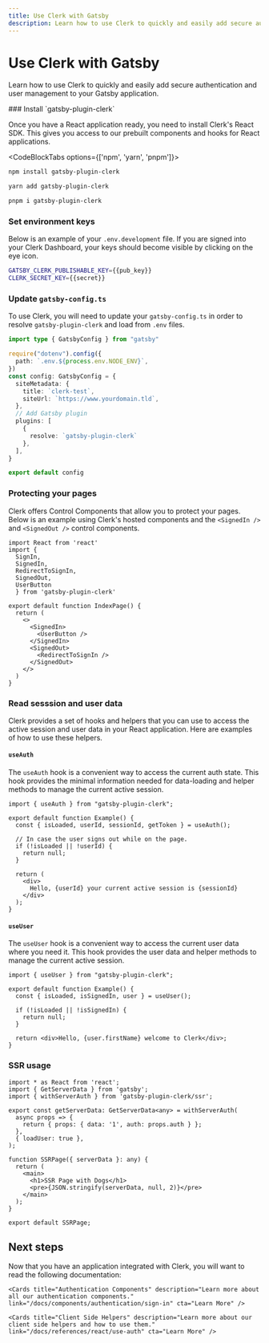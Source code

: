 ```yaml
---
title: Use Clerk with Gatsby
description: Learn how to use Clerk to quickly and easily add secure authentication and user management to your Gatsby application.
---
```



# Use Clerk with Gatsby

Learn how to use Clerk to quickly and easily add secure authentication and user management to your Gatsby application.

<Steps>
### Install `gatsby-plugin-clerk`

Once you have a React application ready, you need to install Clerk's React SDK. This gives you access to our prebuilt components and hooks for React applications.

<CodeBlockTabs options={['npm', 'yarn', 'pnpm']}>
  ```bash filename="terminal" copy
  npm install gatsby-plugin-clerk
  ```

  ```bash filename="terminal" copy
  yarn add gatsby-plugin-clerk
  ```

  ```bash filename="terminal" copy
  pnpm i gatsby-plugin-clerk
  ```
</CodeBlockTabs>

### Set environment keys

Below is an example of your `.env.development` file. If you are signed into your Clerk Dashboard, your keys should become visible by clicking on the eye icon.

<InjectKeys>

```sh copy filename=".env.development"
GATSBY_CLERK_PUBLISHABLE_KEY={{pub_key}}
CLERK_SECRET_KEY={{secret}}
```

</InjectKeys>

### Update `gatsby-config.ts`

To use Clerk, you will need to update your `gatsby-config.ts` in order to resolve `gatsby-plugin-clerk` and load from `.env` files.

```ts filename="gatsby-config.ts" copy
import type { GatsbyConfig } from "gatsby"

require("dotenv").config({
  path: `.env.${process.env.NODE_ENV}`,
})
const config: GatsbyConfig = {
  siteMetadata: {
    title: `clerk-test`,
    siteUrl: `https://www.yourdomain.tld`,
  },
  // Add Gatsby plugin
  plugins: [
    {
      resolve: `gatsby-plugin-clerk`
    },
  ],
}

export default config
```

### Protecting your pages

Clerk offers Control Components that allow you to protect your pages. Below is an example using Clerk's hosted components and the `<SignedIn />` and `<SignedOut />` control components.

```tsx filename="src/pages/index.tsx" copy
import React from 'react'
import {
  SignIn,
  SignedIn,
  RedirectToSignIn,
  SignedOut,
  UserButton
  } from 'gatsby-plugin-clerk'

export default function IndexPage() {
  return (
    <>
      <SignedIn>
        <UserButton />
      </SignedIn>
      <SignedOut>
        <RedirectToSignIn />
      </SignedOut>
    </>
  )
}
```


### Read sesssion and user data

Clerk provides a set of hooks and helpers that you can use to access the active session and user data in your React application. Here are examples of how to use these helpers.

#### `useAuth`

The `useAuth` hook is a convenient way to access the current auth state. This hook provides the minimal information needed for data-loading and helper methods to manage the current active session.

```tsx copy filename="src/pages/example.tsx"
import { useAuth } from "gatsby-plugin-clerk";

export default function Example() {
  const { isLoaded, userId, sessionId, getToken } = useAuth();

  // In case the user signs out while on the page.
  if (!isLoaded || !userId) {
    return null;
  }

  return (
    <div>
      Hello, {userId} your current active session is {sessionId}
    </div>
  );
}
```

#### `useUser`

The `useUser` hook is a convenient way to access the current user data where you need it. This hook provides the user data and helper methods to manage the current active session.

```tsx copy filename="src/pages/example.tsx"
import { useUser } from "gatsby-plugin-clerk";

export default function Example() {
  const { isLoaded, isSignedIn, user } = useUser();

  if (!isLoaded || !isSignedIn) {
    return null;
  }

  return <div>Hello, {user.firstName} welcome to Clerk</div>;
}
```

### SSR usage

```tsx copy filename="src/pages/SSRPage.tsx"
import * as React from 'react';
import { GetServerData } from 'gatsby';
import { withServerAuth } from 'gatsby-plugin-clerk/ssr';

export const getServerData: GetServerData<any> = withServerAuth(
  async props => {
    return { props: { data: '1', auth: props.auth } };
  },
  { loadUser: true },
);

function SSRPage({ serverData }: any) {
  return (
    <main>
      <h1>SSR Page with Dogs</h1>
      <pre>{JSON.stringify(serverData, null, 2)}</pre>
    </main>
  );
}

export default SSRPage;
```

</Steps>

## Next steps

Now that you have an application integrated with Clerk, you will want to read the following documentation:

<div className="container mx-auto my-4">
  <div className="grid grid-cols-1 gap-6 md:grid-cols-2">
    <Cards title="Customization & Localization" description="Learn how to customize and localize the Clerk components." link="/docs/components/customization/overview" cta="Learn More" />

    <Cards title="Authentication Components" description="Learn more about all our authentication components." link="/docs/components/authentication/sign-in" cta="Learn More" />

    <Cards title="Client Side Helpers" description="Learn more about our client side helpers and how to use them." link="/docs/references/react/use-auth" cta="Learn More" />
  </div>
</div>
